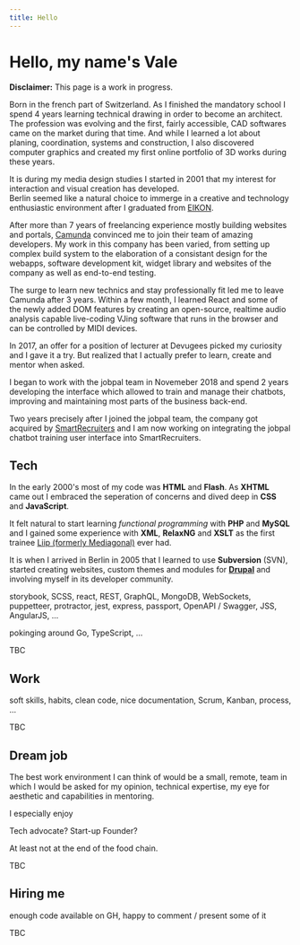 ```yaml
---
title: Hello
---
```




# Hello, my name's Vale

**Disclaimer:** This page is a work in progress.

Born in the french part of Switzerland. As I finished the mandatory school I spend 4 years learning technical drawing in order to become an architect.   
The profession was evolving and the first, fairly accessible, CAD softwares came on the market during that time. And while I learned a lot about planing, coordination, systems and construction, I also discovered computer graphics and created my first online portfolio of 3D works during these years.

It is during my media design studies I started in 2001 that my interest for interaction and visual creation has developed.  
Berlin seemed like a natural choice to immerge in a creative and technology enthusiastic environment after I graduated from [EIKON](http://eikon.ch/).

After more than 7 years of freelancing experience mostly building websites and portals, [Camunda](https://camunda.com) convinced me to join their team of amazing developers. My work in this company has been varied, from setting up complex build system to the elaboration of a consistant design for the webapps, software development kit, widget library and websites of the company as well as end-to-end testing.

The surge to learn new technics and stay professionally fit led me to leave Camunda after 3 years. Within a few month, I learned React and some of the newly added DOM features by creating an open-source, realtime audio analysis capable live-coding VJing software that runs in the browser and can be controlled by MIDI devices.

In 2017, an offer for a position of lecturer at Devugees picked my curiosity and I gave it a try. But realized that I actually prefer to learn, create and mentor when asked.

I began to work with the jobpal team in Novemeber 2018 and spend 2 years developing the interface which allowed to train and manage their chatbots, improving and maintaining most parts of the business back-end.

Two years precisely after I joined the jobpal team, the company got acquired by [SmartRecruiters](https://smartrecruiters.com) and I am now working on integrating the jobpal chatbot training user interface into SmartRecruiters. 

## Tech

In the early 2000's most of my code was **HTML** and **Flash**. As **XHTML** came out I embraced the seperation of concerns and dived deep in **CSS** and **JavaScript**.

It felt natural to start learning *functional programming* with **PHP** and **MySQL** and I gained some experience with **XML**, **RelaxNG** and **XSLT** as the first trainee [Liip (formerly Mediagonal)](https://liip.ch) ever had.

It is when I arrived in Berlin in 2005 that I learned to use **Subversion** (SVN), started creating websites, custom themes and modules for [**Drupal**](https://drupal.org) and involving myself in its developer community.

storybook, SCSS, react, REST, GraphQL, MongoDB, WebSockets, puppetteer, protractor, jest, express, passport, OpenAPI / Swagger, JSS, AngularJS, ...

pokinging around Go, TypeScript, ...

TBC

## Work

soft skills, habits, clean code, nice documentation, Scrum, Kanban, process, ...

TBC

## Dream job

The best work environment I can think of would be a small, remote, team in which I would be asked for my opinion, technical expertise, my eye for aesthetic and capabilities in mentoring.

I especially enjoy

Tech advocate? Start-up Founder?

At least not at the end of the food chain.

TBC

## Hiring me

enough code available on GH, happy to comment / present some of it

TBC
